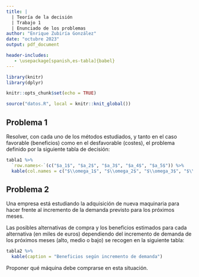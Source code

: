 ```yaml
---
title: |
  | Teoría de la decisión
  | Trabajo 1
  | Enunciado de los problemas
author: "Enrique Zubiría González"
date: "octubre 2023"
output: pdf_document

header-includes:
   - \usepackage[spanish,es-tabla]{babel}
---
```


```r
library(knitr)
library(dplyr)

knitr::opts_chunk$set(echo = TRUE)

source("datos.R", local = knitr::knit_global())
```

\newpage

## Problema 1

Resolver, con cada uno de los métodos estudiados, y tanto en el caso favorable (beneficios) como en el desfavorable (costes), el problema definido por la siguiente tabla de decisión:

```r
tabla1 %>%
  `row.names<-`(c("$a_1$", "$a_2$", "$a_3$", "$a_4$", "$a_5$")) %>%
  kable(col.names = c("$\\omega_1$", "$\\omega_2$", "$\\omega_3$", "$\\omega_4$"))
```

## Problema 2

Una empresa está estudiando la adquisición de nueva maquinaria para hacer frente al incremento de la demanda previsto para los próximos meses.

Las posibles alternativas de compra y los beneficios estimados para cada alternativa (en miles de euros) dependiendo del incremento de demanda de los próximos meses (alto, medio o bajo) se recogen en la siguiente tabla:

```r
tabla2 %>%
  kable(caption = "Beneficios según incremento de demanda")
```

Proponer qué máquina debe comprarse en esta situación.
